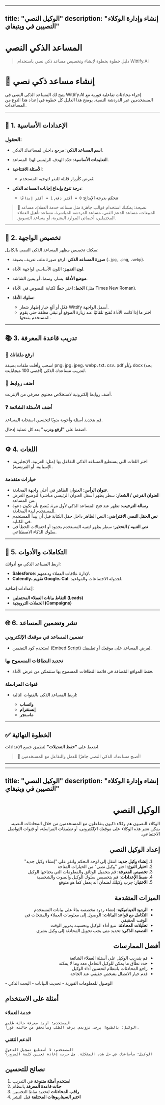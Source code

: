 

---
title: "الوكيل النصي"
description: "إنشاء وإدارة الوكلاء النصيين في ويتيفاي"
---

# المساعد الذكي النصي

> دليل خطوة بخطوة لإنشاء وتخصيص مساعد ذكي نصي باستخدام Wittify.AI

# 💬 إنشاء مساعد ذكي نصي

يتيح لك المساعد الذكي النصي في Wittify.AI إجراء محادثات تفاعلية فورية مع المستخدمين عبر الدردشة النصية. يوضح هذا الدليل كل خطوة في إعداد هذا النوع من المساعدات.

---

## 🧩 1. الإعدادات الأساسية

### الحقول:

* **اسم المساعد الذكي**: مرجع داخلي لمساعدك الذكي.
* **التعليمات الأساسية**: حدّد الهدف الرئيسي لهذا المساعد.
* **الأسئلة الافتتاحية**:

  * تُعرض كأزرار قابلة للنقر لتوجيه المستخدم.
* **درجة تنوع وإبداع إجابات المساعد الذكي**:

  * تتحكم بدرجة الإبداع: `0 = أكثر دقة`, `1 = أكثر إبداعًا`

> 🧠 نصيحة: يمكنك استخدام قوالب جاهزة مثل مساعد خدمة العملاء، مساعد المبيعات، مساعد الدعم الفني، مساعد الدردشة المباشرة، مساعد تأهيل العملاء المحتملين، أخصائي الموارد البشرية، أو مساعد التسويق.

---

## 🎨 2. تخصيص الواجهة

يمكنك تخصيص مظهر المساعد الذكي النصي بالكامل:

* **صورة المساعد الذكي**: ارفع صورة ملف تعريف بصيغة (`.jpg`, `.png`, `.webp`).
* **لون التمييز**: اللون الأساسي لواجهة الأداة.
* **موضع الأداة**: يسار، وسط، أو يمين الشاشة.
* **الخط**: اختر خطًا لكتابة النصوص في الأداة (مثل Times New Roman).
* **سلوك الأداة**:

  * فعّل أو ألغِ خيار إظهار شعار Wittify أسفل الواجهة.
  * اختر ما إذا كانت الأداة تُفتح تلقائيًا عند زيارة الموقع أو تبقى مغلقة حتى يقوم المستخدم بفتحها.

---

## 📚 3. تدريب قاعدة المعرفة

### 📁 ارفع ملفاتك

اسحب وأفلت ملفات بصيغة png، jpg، jpeg، webp، txt، csv، pdf و/أو docx (بحد أقصى 100 ميجابايت) لتدريب مساعدك الذكي.

### 🔗 أضف روابط

أضف روابط إلكترونية لاستخلاص محتوى معرفي من الإنترنت.

### ❓ أضف الأسئلة الشائعة

قم بتحديد أسئلة وأجوبة يدويًا لتحسين استجابة المساعد.

اضغط على **"ارفع ودرب"** بعد كل عملية إدخال.

---

## ⚙️ 4. اللغات

* اختر اللغات التي يستطيع المساعد الذكي التفاعل بها (مثل: العربية، الإنجليزية، الإسبانية، أو الفرنسية).

### خيارات متقدمة

* **عنوان الرأس**: العنوان الظاهر في أعلى واجهة المحادثة.
* **العنوان الفرعي / الشعار**: سطر يظهر أسفل العنوان الرئيسي مباشرةً لتوضيح الغرض من المساعد.
* **رسالة الترحيب**: تظهر عند فتح المساعد الذكي لأول مرة. يُنصح بأن تكون دعوة للمستخدم لبدء المحادثة.
* **نص الحقل النصي الافتراضي**: النص الظاهر داخل حقل الكتابة قبل أن يبدأ المستخدم في الكتابة.
* **نص التنبيه / التحذير**: سطر يظهر لتنبيه المستخدم بحدود أو احتمالات الخطأ في سلوك الذكاء الاصطناعي.

---

## 🔌 5. التكاملات والأدوات

اربط المساعد الذكي مع أدواتك:

* **Salesforce**: لإدارة علاقات العملاء ودعمهم.
* **Calendly، تقويم Google، Cal**: لجدولة الاجتماعات والمواعيد.

إعدادات إضافية:

* **التقاط بيانات العملاء المحتملين (Leads)**
* **الحملات الترويجية (Campaigns)**

---

## 🌐 6. نشر وتضمين المساعد

### تضمين المساعد في موقعك الإلكتروني

* استخدم كود التضمين (Embed Script) لعرض المساعد على موقعك أو تطبيقك.

### تحديد النطاقات المسموح بها

* فقط المواقع المُضافة في قائمة النطاقات المسموح بها ستتمكن من عرض الأداة.

### قنوات المراسلة

* اربط المساعد الذكي بالقنوات التالية:

  * **واتساب**
  * **إنستغرام**
  * **ماسنجر**

---

## ✅ الخطوة النهائية

اضغط على **"حفظ التعديلات"** لتطبيق جميع الإعدادات.

> 🚀 أصبح مساعدك الذكي النصي جاهزًا للعمل والتفاعل مع المستخدمين!

---

---
title: "الوكيل النصي"
description: "إنشاء وإدارة الوكلاء النصيين في ويتيفاي"
---

<div dir="rtl">

# الوكيل النصي

الوكلاء النصيون هم وكلاء ذكيون يتفاعلون مع المستخدمين من خلال المحادثات النصية. يمكن نشر هذه الوكلاء على موقعك الإلكتروني، أو تطبيقات المراسلة، أو قنوات التواصل الاجتماعي.

## إعداد الوكيل النصي

1. **إنشاء وكيل جديد**: انتقل إلى لوحة التحكم وانقر على "إنشاء وكيل جديد"
2. **اختيار النوع**: اختر "وكيل نصي" من الخيارات المتاحة
3. **تخصيص المعرفة**: قم بتحميل الوثائق والمعلومات التي يحتاجها الوكيل
4. **ضبط الإعدادات**: قم بتخصيص سلوك الوكيل والصوت والشخصية
5. **الاختبار**: جرب وكيلك لضمان أنه يعمل كما هو متوقع

## الميزات المتقدمة

- **الردود الديناميكية**: إنشاء ردود مخصصة بناءً على بيانات المستخدم
- **التكامل مع قواعد البيانات**: الوصول إلى معلومات العملاء والمنتجات في الوقت الحقيقي
- **تحليلات المحادثة**: تتبع أداء الوكيل وتحسينه بمرور الوقت
- **التصعيد الذكي**: تحديد متى يجب تحويل المحادثة إلى وكيل بشري

## أفضل الممارسات

- قم بتدريب الوكيل على أسئلة العملاء الشائعة
- حدد نطاق ما يمكن للوكيل التعامل معه وما لا يمكنه
- راجع المحادثات بانتظام لتحسين أداء الوكيل
- قدم خيار الاتصال بشخص حقيقي عند الحاجة

</div>
- الوصول للمعلومات الفورية
- تحديث البيانات
- البحث الذكي

## أمثلة على الاستخدام

### خدمة العملاء
```
المستخدم: أريد معرفة حالة طلبي
الوكيل: بالطبع! يرجى تزويدي برقم الطلب وسأتحقق من حالته فوراً.
```

### الدعم التقني
```
المستخدم: لا أستطيع تسجيل الدخول
الوكيل: سأساعدك في حل هذه المشكلة. هل جربت إعادة تعيين كلمة المرور؟
```

## نصائح للتحسين

1. **استخدم أمثلة متنوعة** في التدريب
2. **حدّث قاعدة المعرفة** بانتظام  
3. **راقب المحادثات** لتحديد نقاط التحسين
4. **اختبر السيناريوهات المختلفة** قبل النشر
